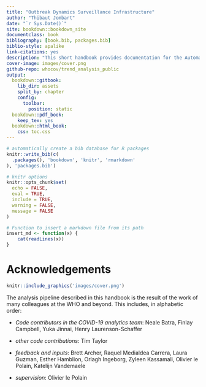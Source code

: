 ```yaml
--- 
title: "Outbreak Dynamics Surveillance Infrastructure"
author: "Thibaut Jombart"
date: "`r Sys.Date()`"
site: bookdown::bookdown_site
documentclass: book
bibliography: [book.bib, packages.bib]
biblio-style: apalike
link-citations: yes
description: "This short handbook provides documentation for the Automated Outbreak Dynamics Surveillance Infrastructure developed by the WHO COVID-19 analytics team"
cover-image: images/cover.png
github-repo: whocov/trend_analysis_public
output:
  bookdown::gitbook:
    lib_dir: assets
    split_by: chapter
    config:
      toolbar:
        position: static
  bookdown::pdf_book:
    keep_tex: yes
  bookdown::html_book:
    css: toc.css
---
```



```r
# automatically create a bib database for R packages
knitr::write_bib(c(
  .packages(), 'bookdown', 'knitr', 'rmarkdown'
), 'packages.bib')

# knitr options
knitr::opts_chunk$set(
  echo = FALSE,
  eval = TRUE,
  include = TRUE,
  warning = FALSE,
  message = FALSE
)

# Function to insert a markdown file from its path
insert_md <- function(x) {
	cat(readLines(x))
}

```



# Acknowledgements {-}

```r
knitr::include_graphics('images/cover.png')
```

The analysis pipeline described in this handbook is the result of the work of
many colleagues at the WHO and beyond. This includes, in alphabetic order:

* *Code contributors in the COVID-19 analytics team*: Neale Batra, Finlay
  Campbell, Yuka Jinnai, Henry Laurenson-Schaffer
  
* *other code contributions*: Tim Taylor

* *feedback and inputs*: Brett Archer, Raquel Medialdea Carrera, Laura Guzman,
  Esther Hamblion, Orlagh Ingeborg, Zyleen Kassamali, Olivier le Polain,
  Katelijn Vandemaele
  
* *supervision*: Olivier le Polain


